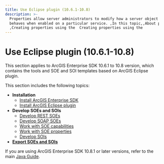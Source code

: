 ```yaml
---
title: Use Eclipse plugin (10.6.1-10.8)
description: >-
  Properties allow server administrators to modify how a server object extension
  behaves when enabled on a particular service. ,In this topic,,About properties
  ,Creating properties using the  Creating properties using the
---
```


# Use Eclipse plugin (10.6.1-10.8)

This section applies to ArcGIS Enterprise SDK 10.6.1 to 10.8 version, which contains the tools and SOE and SOI templates based on ArcGIS Eclipse plugin.

This section includes the following topics:
- **Installation**
    - [Install ArcGIS Enterprise SDK](../legacy-install-arcgis-enterprise-sdk/)
    - [Install ArcGIS Eclipse plugin](../legacy-use-arcgis-eclipse-plugin/)
- **Develop SOEs and SOIs**
    - [Develop REST SOEs](../legacy-develop-rest-soes/)
    - [Develop SOAP SOEs](../legacy-develop-soap-soes/)
    - [Work with SOE capabilities](../legacy-work-with-soe-capabilities/)
    - [Work with SOE properties](../legacy-work-with-soe-properties/)
    - [Develop SOIs](../legacy-develop-sois/)
- [**Export SOEs and SOIs**](../legacy-export-soes-and-sois/)

If you are using ArcGIS Enterprise SDK 10.8.1 or later versions, refer to the main [Java Guide](/guide/java/).
